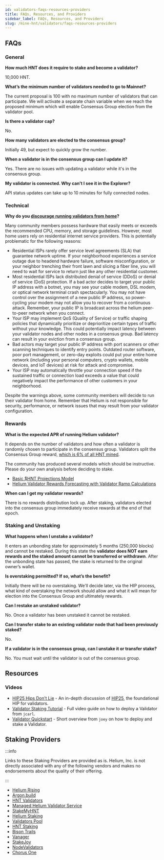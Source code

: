 ```yaml
---
id: validators-faqs-resources-providers
title: FAQs, Resources, and Providers
sidebar_label: FAQs, Resources, and Providers
slug: /mine-hnt/validators/faqs-resources-providers
---
```



## FAQs

### General

**How much HNT does it require to stake and become a validator?**

10,000 HNT.

**What’s the minimum number of validators needed to go to Mainnet?**

The current proposal is 100 with no maximum number of validators that can participate. We will activate a separate chain variable when we reach the proposed minimum which will enable Consensus Group election from the validator pool.

**Is there a validator cap?**

No.

**How many validators are elected to the consensus group?**

Initially 49, but expect to quickly grow the number.

**When a validator is in the consensus group can I update it?**

Yes. There are no issues with updating a validator while it's in the consensus group.

**My validator is connected. Why can't I see it in the Explorer?**

API status updates can take up to 10 minutes for fully connected nodes.

### Technical

**Why do you [discourage running validators from home](/mine-hnt/validators/requirements)?**

Many community members possess hardware that easily meets or exceeds the recommended CPU, memory, and storage guidelines. However, most home users rely on residential internet service providers. This is potentially problematic for the following reasons:

* Residential ISPs rarely offer service level agreements (SLA) that guarantee network uptime. If your neighborhood experiences a service outage due to headend hardware failure, software misconfiguration, or your neighbor trenching their front lawn and slicing a fiber line, you will need to wait for service to return just like any other residential customer.
* Most residential ISPs lack distributed denial of service (DDoS) or denial of service (DoS) protection. If a bad actor decides to target your public IP address with a botnet, you may see your cable modem, DSL modem, or optical network terminal crash spectacularly. You may not have control over the assignment of a new public IP address, so power-cycling your modem may not allow you to recover from a continuous attack. Remember, your public IP is broadcast across the helium peer-to-peer network when you connect.
* Your ISP may implement QoS (Quality of Service) or traffic shaping policies that dynamically prioritize or deprioritize certain types of traffic without your knowledge. This could potentially impact latency between your validator nodes and other nodes in a consensus group. Bad latency can result in your eviction from a consensus group.
* Bad actors may target your public IP address with port scanners or other scanning techniques to identify entry points. Outdated router software, poor port management, or zero-day exploits could put your entire home network (including your personal computers, crypto wallets, mobile devices, and IoT devices) at risk for attack and compromise.
* Your ISP may automatically throttle your connection speed if the sustained traffic or connection load exceeds a value that could negatively impact the performance of other customers in your neighborhood. 

Despite the warnings above, some community members will decide to run their validator from home. Remember that Helium is not responsible for security, performance, or network issues that may result from your validator configuration.

### Rewards 

**What is the expected APR of running Helium validator?**

It depends on the number of validators and how often a validator is randomly chosen to participate in the consensus group. Validators split the Consensus Group reward, [which is 6% of all HNT mined](/blockchain/mining/#hnt-distributions-per-epoch).

The community has produced several models which should be instructive. Please do your own analysis before deciding to stake.

* [Basic $HNT Projections Model](https://docs.google.com/spreadsheets/u/1/d/1C0Tsz31Qa2b8PHXrl0gMDh2_fXcd2qSWVgF0hmg9Hqg/edit#gid=63991307)
* [Helium Validator Rewards Forecasting with Validator Ramp Calculations](https://docs.google.com/spreadsheets/d/1E4XLpF-a3xo3ZtNpJzd9g6EcuMZ1nSKKvtmKy_LVjhE/edit#gid=1705424601)

**When can I get my validator rewards?**

There is no rewards distribution lock up. After staking, validators elected into the consensus group immediately receive rewards at the end of that epoch.

### Staking and Unstaking

**What happens when I unstake a validator?**

It enters an unbonding state for approximately 5 months (250,000 blocks) and cannot be restaked. During this state the **validator does NOT earn rewards and the staked amount cannot be transferred or withdrawn**. After the unbonding state has passed, the stake is returned to the original owner’s wallet.

**Is overstaking permitted? If so, what’s the benefit?**

Initially there will be no overstaking. We'll decide later, via the HIP process, what kind of overstaking the network should allow and what it will mean for election into the Consensus Group and ultimately rewards.

**Can I restake an unstaked validator?**

No. Once a validator has been unstaked it cannot be restaked.

**Can I transfer stake to an existing validator node that had been previously staked?**

No.

**If a validator is in the consensus group, can I unstake it or transfer stake?**

No. You must wait until the validator is out of the consensus group.

## Resources 

### Videos

* [HIP25 Hips Don't Lie](https://www.youtube.com/watch?v=qOEAxXaANkI) - An in-depth discussion of [HIP25](https://github.com/helium/HIP/blob/master/0025-validators.md), the foundational HIP for validators.
* [Validator Staking Tutorial](https://www.youtube.com/watch?v=S3eIIAPP9rk) - Full video guide on how to deploy a Validator from `jcarl`.
* [Validator Quickstart](https://www.youtube.com/watch?v=4szCWSDowro) - Short overview from `joey` on how to deploy and stake a Validator.

## Staking Providers 

:::info

Links to these Staking Providers are provided as is. Helium, Inc. is not directly associated with any of the following vendors and makes no endorsements about the quality of their offering.

:::

* [Helium Rising](https://www.heliumrising.com)
* [Argon.build](https://www.argon.build)
* [HNT Validators](https://www.hntvalidators.com)
* [Managed Helium Validator Service](https://heliumvalidators.com)
* [StakeMyHNT](https://www.stakemyhnt.com)
* [Helium Staking](https://www.helium-staking.com)
* [Validators Pool](https://helium.bx-host.com)
* [HNT Staking](https://www.hntstaking.net)
* [Bison Trails](https://www.bisontrails.co)
* [Vanager](https://vanager.io)
* [StakeJoy](https://stakejoy.com)
* [NodeValidators](https://nodevalidators.com)
* [Chorus One](https:chorus.one/whitelabel-one)
